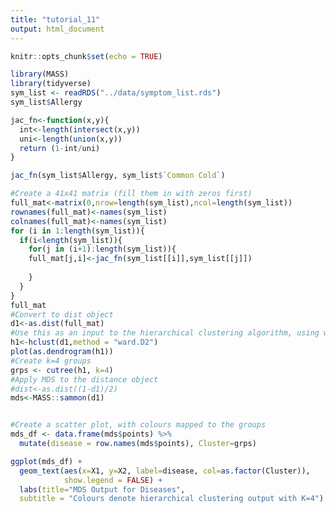 ---
title: "tutorial_11"
output: html_document
---

```{r setup, include=FALSE}
knitr::opts_chunk$set(echo = TRUE)
```



```{r cars}

library(MASS)
library(tidyverse)
sym_list <- readRDS("../data/symptom_list.rds")
sym_list$Allergy

jac_fn<-function(x,y){
  int<-length(intersect(x,y))
  uni<-length(union(x,y))
  return (1-int/uni)
}

jac_fn(sym_list$Allergy, sym_list$`Common Cold`)

#Create a 41x41 matrix (fill them in with zeros first)
full_mat<-matrix(0,nrow=length(sym_list),ncol=length(sym_list))
rownames(full_mat)<-names(sym_list)
colnames(full_mat)<-names(sym_list)
for (i in 1:length(sym_list)){
  if(i<length(sym_list)){
    for(j in (i+1):length(sym_list)){
    full_mat[j,i]<-jac_fn(sym_list[[i]],sym_list[[j]])
    
    }
  }
}
full_mat
#Convert to dist object
d1<-as.dist(full_mat)
#Use this as an input to the hierarchical clustering algorithm, using ward.D2 distance
h1<-hclust(d1,method = "ward.D2")
plot(as.dendrogram(h1))
#Create k=4 groups
grps <- cutree(h1, k=4)
#Apply MDS to the distance object
#dist<-as.dist((1-d1)/2)
mds<-MASS::sammon(d1)


#Create a scatter plot, with colours mapped to the groups
mds_df <- data.frame(mds$points) %>% 
  mutate(disease = row.names(mds$points), Cluster=grps)

ggplot(mds_df) + 
  geom_text(aes(x=X1, y=X2, label=disease, col=as.factor(Cluster)), 
            show.legend = FALSE) +
  labs(title="MDS Output for Diseases", 
  subtitle = "Colours denote hierarchical clustering output with K=4") 

```


